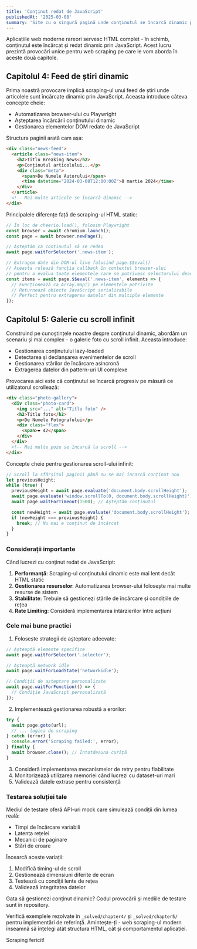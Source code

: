 ```yaml
---
title: 'Conținut redat de JavaScript'
publishedAt: '2025-03-08'
summary: 'Site cu o singură pagină unde conținutul se încarcă dinamic prin JavaScript + scroll infinit / lazy loading'
---
```


Aplicațiile web moderne rareori servesc HTML complet - în schimb, conținutul este încărcat și redat dinamic prin JavaScript. Acest lucru prezintă provocări unice pentru web scraping pe care le vom aborda în aceste două capitole.

## Capitolul 4: Feed de știri dinamic

Prima noastră provocare implică scraping-ul unui feed de știri unde articolele sunt încărcate dinamic prin JavaScript. Aceasta introduce câteva concepte cheie:

- Automatizarea browser-ului cu Playwright
- Așteptarea încărcării conținutului dinamic
- Gestionarea elementelor DOM redate de JavaScript

Structura paginii arată cam așa:

```html
<div class="news-feed">
  <article class="news-item">
    <h2>Titlu Breaking News</h2>
    <p>Conținutul articolului...</p>
    <div class="meta">
      <span>De Numele Autorului</span>
      <time datetime="2024-03-08T12:00:00Z">8 martie 2024</time>
    </div>
  </article>
  <!-- Mai multe articole se încarcă dinamic -->
</div>
```
Principalele diferențe față de scraping-ul HTML static:

```typescript
// În loc de cheerio.load(), folosim Playwright
const browser = await chromium.launch();
const page = await browser.newPage();

// Așteptăm ca conținutul să se redea
await page.waitForSelector('.news-item');

// Extragem date din DOM-ul live folosind page.$$eval()
// Aceasta rulează funcția callback în contextul browser-ului
// pentru a evalua toate elementele care se potrivesc selectorului deodată
const items = await page.$$eval('.news-item', elements => {
  // Funcționează ca Array.map() pe elementele potrivite
  // Returnează obiecte JavaScript serializabile
  // Perfect pentru extragerea datelor din multiple elemente
});
```

## Capitolul 5: Galerie cu scroll infinit

Construind pe cunoștințele noastre despre conținutul dinamic, abordăm un scenariu și mai complex - o galerie foto cu scroll infinit. Aceasta introduce:

- Gestionarea conținutului lazy-loaded
- Detectarea și declanșarea evenimentelor de scroll
- Gestionarea stărilor de încărcare asincronă
- Extragerea datelor din pattern-uri UI complexe

Provocarea aici este că conținutul se încarcă progresiv pe măsură ce utilizatorul scrollează:

```html
<div class="photo-gallery">
  <div class="photo-card">
    <img src="..." alt="Titlu foto" />
    <h2>Titlu foto</h2>
    <p>De Numele Fotografului</p>
    <div class="flex">
      <span>❤️ 42</span>
    </div>
  </div>
  <!-- Mai multe poze se încarcă la scroll -->
</div>
```

Concepte cheie pentru gestionarea scroll-ului infinit:

```typescript
// Scroll la sfârșitul paginii până nu se mai încarcă conținut nou
let previousHeight;
while (true) {
  previousHeight = await page.evaluate('document.body.scrollHeight');
  await page.evaluate('window.scrollTo(0, document.body.scrollHeight)');
  await page.waitForTimeout(1500); // Așteptăm conținutul

  const newHeight = await page.evaluate('document.body.scrollHeight');
  if (newHeight === previousHeight) {
    break; // Nu mai e conținut de încărcat
  }
}
```

### Considerații importante

Când lucrezi cu conținut redat de JavaScript:

1. **Performanță**: Scraping-ul conținutului dinamic este mai lent decât HTML static
2. **Gestionarea resurselor**: Automatizarea browser-ului folosește mai multe resurse de sistem
3. **Stabilitate**: Trebuie să gestionezi stările de încărcare și condițiile de rețea
4. **Rate Limiting**: Consideră implementarea întârzierilor între acțiuni

### Cele mai bune practici

1. Folosește strategii de așteptare adecvate:
```typescript
// Așteaptă elemente specifice
await page.waitForSelector('.selector');

// Așteaptă network idle
await page.waitForLoadState('networkidle');

// Condiții de așteptare personalizate
await page.waitForFunction(() => {
  // Condiție JavaScript personalizată
});
```

2. Implementează gestionarea robustă a erorilor:
```typescript
try {
  await page.goto(url);
  // ... logica de scraping
} catch (error) {
  console.error('Scraping failed:', error);
} finally {
  await browser.close(); // Întotdeauna curăță
}
```

3. Consideră implementarea mecanismelor de retry pentru fiabilitate
4. Monitorizează utilizarea memoriei când lucrezi cu dataset-uri mari
5. Validează datele extrase pentru consistență

### Testarea soluției tale

Mediul de testare oferă API-uri mock care simulează condiții din lumea reală:
- Timpi de încărcare variabili
- Latența rețelei
- Mecanici de paginare
- Stări de eroare

Încearcă aceste variații:
1. Modifică timing-ul de scroll
2. Gestionează dimensiuni diferite de ecran
3. Testează cu condiții lente de rețea
4. Validează integritatea datelor

Gata să gestionezi conținut dinamic? Codul provocării și mediile de testare sunt în repository.

Verifică exemplele rezolvate în `_solved/chapter4/` și `_solved/chapter5/` pentru implementări de referință. Amintește-ți - web scraping-ul modern înseamnă să înțelegi atât structura HTML, cât și comportamentul aplicației.

Scraping fericit!